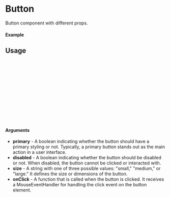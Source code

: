 
<Meta of={Button} title="Button" />

# Button

Button component with different props.

#### Example

<Canvas of={Button.Primary} />

## Usage

```ts
import { Button } from "@femmecubator/equity-ui";

const Example = () => {
  return (
      <Button
        onClick={()=> console.log("Clicked")}
      >
      Button!
      </Button>
  );
};

export default Example;
```

#### Arguments

- **primary** - A boolean indicating whether the button should have a primary styling or not. Typically, a primary button stands out as the main action in a user interface.
- **disabled** - A boolean indicating whether the button should be disabled or not. When disabled, the button cannot be clicked or interacted with.
- **size** - A string with one of three possible values: "small," "medium," or "large." It defines the size or dimensions of the button.
- **onClick** - A function that is called when the button is clicked. It receives a MouseEventHandler for handling the click event on the button element.
